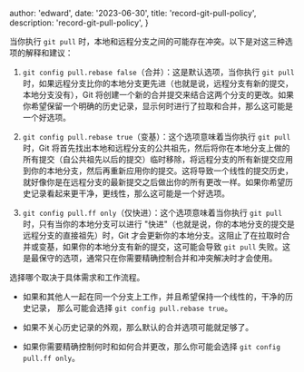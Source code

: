 

  author: 'edward',
  date: '2023-06-30',
  title: 'record-git-pull-policy',
  description:
    'record-git-pull-policy',
}


当你执行 `git pull` 时，本地和远程分支之间的可能存在冲突。以下是对这三种选项的解释和建议：

1. `git config pull.rebase false`（合并）：这是默认选项，当你执行 `git pull` 时，如果远程分支比你的本地分支更先进（也就是说，远程分支有新的提交，本地分支没有），Git 将创建一个新的合并提交来结合这两个分支的更改。如果你希望保留一个明确的历史记录，显示何时进行了拉取和合并，那么这可能是一个好选项。

2. `git config pull.rebase true`（变基）：这个选项意味着当你执行 `git pull` 时，Git 将首先找出本地和远程分支的公共祖先，然后将你在本地分支上做的所有提交（自公共祖先以后的提交）临时移除，将远程分支的所有新提交应用到你的本地分支，然后再重新应用你的提交。这将导致一个线性的提交历史，就好像你是在远程分支的最新提交之后做出你的所有更改一样。如果你希望历史记录看起来更干净，更线性，那么这可能是一个好选项。

3. `git config pull.ff only`（仅快进）：这个选项意味着当你执行 `git pull` 时，只有当你的本地分支可以进行 "快进"（也就是说，你的本地分支的提交是远程分支的直接祖先）时，Git 才会更新你的本地分支。这阻止了在拉取时合并或变基，如果你的本地分支有新的提交，这可能会导致 `git pull` 失败。这是最保守的选项，通常只在你需要精确控制合并和冲突解决时才会使用。

 选择哪个取决于具体需求和工作流程。
  * 如果和其他人一起在同一个分支上工作，并且希望保持一个线性的，干净的历史记录，
  那么可能会选择 `git config pull.rebase true`。<br/>

  * 如果不关心历史记录的外观，那么默认的合并选项可能就足够了。<br/>

  * 如果你需要精确控制何时和如何合并更改，那么你可能会选择 `git config pull.ff only`。



